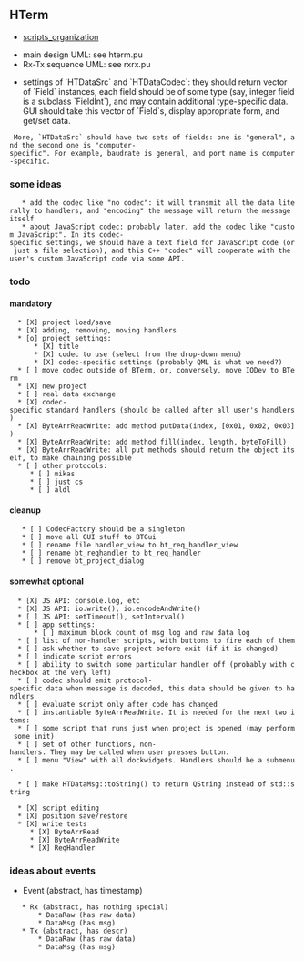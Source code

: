 
== HTerm ==

* [[scripts_organization]]



* main design UML: see hterm.pu
* Rx-Tx sequence UML: see rxrx.pu

* settings of `HTDataSrc` and `HTDataCodec`: they should return vector of `Field` instances, each field should be of some type (say, integer field is a subclass `FieldInt`), and may contain additional type-specific data. GUI should take this vector of `Field`s, display appropriate form, and get/set data. 
  More, `HTDataSrc` should have two sets of fields: one is "general", and the second one is "computer-specific". For example, baudrate is general, and port name is computer-specific.

=== some ideas ===

    * add the codec like "no codec": it will transmit all the data literally to handlers, and "encoding" the message will return the message itself
    * about JavaScript codec: probably later, add the codec like "custom JavaScript". In its codec-specific settings, we should have a text field for JavaScript code (or just a file selection), and this C++ "codec" will cooperate with the user's custom JavaScript code via some API.

=== todo ===

==== mandatory ====

   * [X] project load/save
   * [X] adding, removing, moving handlers
   * [o] project settings:
       * [X] title
       * [X] codec to use (select from the drop-down menu)
       * [X] codec-specific settings (probably QML is what we need?)
   * [ ] move codec outside of BTerm, or, conversely, move IODev to BTerm
   * [X] new project
   * [ ] real data exchange
   * [X] codec-specific standard handlers (should be called after all user's handlers)
   * [X] ByteArrReadWrite: add method putData(index, [0x01, 0x02, 0x03])
   * [X] ByteArrReadWrite: add method fill(index, length, byteToFill)
   * [X] ByteArrReadWrite: all put methods should return the object itself, to make chaining possible
   * [ ] other protocols:
      * [ ] mikas
      * [ ] just cs
      * [ ] aldl


==== cleanup ====

    * [ ] CodecFactory should be a singleton
    * [ ] move all GUI stuff to BTGui
    * [ ] rename file handler_view to bt_req_handler_view
    * [ ] rename bt_reqhandler to bt_req_handler
    * [ ] remove bt_project_dialog



==== somewhat optional ====

   * [X] JS API: console.log, etc
   * [X] JS API: io.write(), io.encodeAndWrite()
   * [ ] JS API: setTimeout(), setInterval()
   * [ ] app settings:
       * [ ] maximum block count of msg log and raw data log
   * [ ] list of non-handler scripts, with buttons to fire each of them
   * [ ] ask whether to save project before exit (if it is changed)
   * [ ] indicate script errors
   * [ ] ability to switch some particular handler off (probably with checkbox at the very left)
   * [ ] codec should emit protocol-specific data when message is decoded, this data should be given to handlers
   * [ ] evaluate script only after code has changed
   * [ ] instantiable ByteArrReadWrite. It is needed for the next two items:
   * [ ] some script that runs just when project is opened (may perform some init)
   * [ ] set of other functions, non-handlers. They may be called when user presses button.
   * [ ] menu "View" with all dockwidgets. Handlers should be a submenu.

   * [ ] make HTDataMsg::toString() to return QString instead of std::string




   * [X] script editing
   * [X] position save/restore
   * [X] write tests
      * [X] ByteArrRead
      * [X] ByteArrReadWrite
      * [X] ReqHandler



=== ideas about events ===

* Event (abstract, has timestamp)
    * Rx (abstract, has nothing special)
        * DataRaw (has raw data)
        * DataMsg (has msg)
    * Tx (abstract, has descr)
        * DataRaw (has raw data)
        * DataMsg (has msg)



